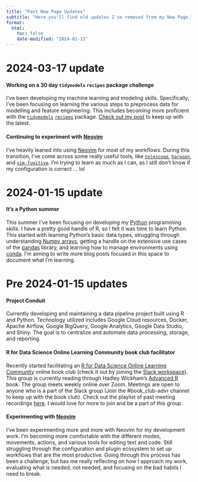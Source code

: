 ```yaml
---
title: "Past Now Page Updates"
subtitle: "Here you'll find old updates I've removed from my Now Page."
format:
  html:
    toc: false
    date-modified: "2024-01-15"
---
```


# 2024-03-17 update

#### Working on a 30 day `tidymodels` `recipes` package challenge

I've been developing my machine learning and modeling skills. Specifically, I've been focusing on learning the various steps to preprocess data for modelling and feature engineering. This includes becoming more proficient with the [`tidymodels`](https://www.tidymodels.org/) [`recipes`](https://recipes.tidymodels.org/) package. [Check out my post](https://www.collinberke.com/blog/posts/2024-01-01-30-days-challenge-tidymodels-recipes/) to keep up with the latest.

#### Continuing to experiment with [Neovim](https://neovim.io/)

I've heavily leaned into using [Neovim](https://neovim.io/) for most of my workflows. During this transition, I've come across some really useful tools, like [`telescope`](https://github.com/nvim-telescope/telescope.nvim), [`harpoon`](https://github.com/ThePrimeagen/harpoon), and [`vim-fugitive`](https://github.com/tpope/vim-fugitive). I'm trying to learn as much as I can, as I still don't know if my configuration is correct ... lol

# 2024-01-15 update

#### It's a Python summer

This summer I've been focusing on developing my [Python](https://www.python.org/) programming skills. I have a pretty good handle of R, so I felt it was time to learn Python. This started with learning Python's basic data types, struggling through understanding [Numpy arrays](https://numpy.org/doc/1.25/), getting a handle on the extensive use cases of the [pandas](https://pandas.pydata.org/) library, and learning how to manage environments using [conda](https://docs.conda.io/en/latest/). I'm aiming to write more blog posts focused in this space to document what I'm learning.

# Pre 2024-01-15 updates

#### Project Conduit 

Currently developing and maintaining a data pipeline project built using R and Python. Technology utilized includes Google Cloud resources, Docker, Apache Airflow, Google BigQuery, Google Analytics, Google Data Studio, and Shiny. The goal is to centralize and automate data processing, storage, and reporting.  

#### R for Data Science Online Learning Community book club facilitator

Recently started facilitating an [R for Data Science Online Learning Community](https://www.rfordatasci.com/) online book club (check it out by joining the [Slack workspace](http://r4ds.io/join)). This group is currently reading through Hadley Wickham's [Advanced R](https://adv-r.hadley.nz/) book. The group meets weekly online over Zoom. Meetings are open to anyone who is a part of the Slack group (Join the #book_club-advr channel to keep up with the book club). Check out the playlist of past meeting recordings [here](https://www.youtube.com/watch?v=vfTg6upHvO4&list=PL3x6DOfs2NGi4I1DhjPufFNbqCry_xQLq). I would love for more to join and be a part of this group. 

#### Experimenting with [Neovim](https://neovim.io/)

I've been experimenting more and more with Neovim for my development work. I'm becoming more comfortable with the different modes, movements, actions, and various tools for editing text and code. Still struggling through the configuration and plugin ecosystem to set up workflows that are the most productive. Going through this process has been a challenge, but has me really reflecting on how I approach my work, evaluating what is needed, not needed, and focusing on the bad habits I need to break.  
